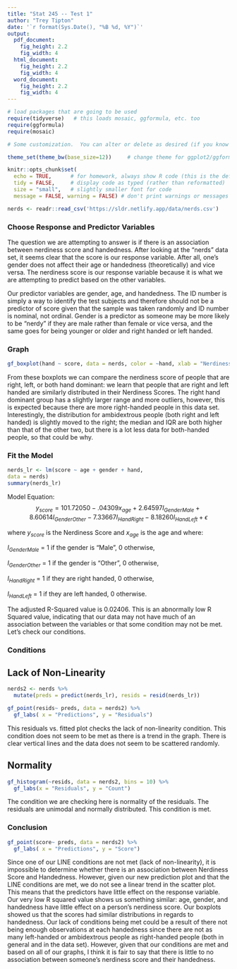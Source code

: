 ```yaml
---
title: "Stat 245 -- Test 1"
author: "Trey Tipton"
date: '`r format(Sys.Date(), "%B %d, %Y")`'
output: 
  pdf_document:
    fig_height: 2.2
    fig_width: 4
  html_document:
    fig_height: 2.2
    fig_width: 4
  word_document:
    fig_height: 2.2
    fig_width: 4
---
```


```r
# load packages that are going to be used
require(tidyverse)   # this loads mosaic, ggformula, etc. too
require(ggformula)
require(mosaic)

# Some customization.  You can alter or delete as desired (if you know what you are doing).

theme_set(theme_bw(base_size=12))     # change theme for ggplot2/ggformula

knitr::opts_chunk$set(
  echo = TRUE,      # for homework, always show R code (this is the default)
  tidy = FALSE,     # display code as typed (rather than reformatted)
  size = "small",   # slightly smaller font for code
  message = FALSE, warning = FALSE) # don't print warnings or messages in compiled document. So you MUST check them in RStudio!
```


<!-- Put your work below here.  Put text in text chunks, code in R chunks. -->
```r
nerds <- readr::read_csv('https://sldr.netlify.app/data/nerds.csv')
```
### Choose Response and Predictor Variables

The question we are attempting to answer is if there is an association between nerdiness score and handedness. After looking at the "nerds" data set, it seems clear that the score is our response variable. After all, one's gender does not affect their age or handedness (theoretically) and vice versa. The nerdiness score is our response variable because it is what we are attempting to predict based on the other variables.

Our predictor variables are gender, age, and handedness. The ID number is simply a way to identify the test subjects and therefore should not be a predictor of score given that the sample was taken randomly and ID number is nominal, not ordinal. Gender is a predictor as someone may be more likely to be "nerdy" if they are male rather than female or vice versa, and the same goes for being younger or older and right handed or left handed.

### Graph
```r
gf_boxplot(hand ~ score, data = nerds, color = ~hand, xlab = "Nerdiness Scores", ylab = "Handedness")
```

From these boxplots we can compare the nerdiness score of people that are right, left, or both hand dominant: we learn that people that are right and left handed are similarly distributed in their Nerdiness Scores. The right hand dominant group has a slightly larger range and more outliers, however, this is expected because there are more right-handed people in this data set. Interestingly, the distribution for ambidextrous people (both right and left handed) is slightly moved to the right; the median and IQR are both higher than that of the other two, but there is a lot less data for both-handed people, so that could be why.

### Fit the Model

```r
nerds_lr <- lm(score ~ age + gender + hand,
data = nerds)
summary(nerds_lr)
```
Model Equation: $$y_{score} = 101.72050 -.04309x_{age} + 2.64597I_{GenderMale} + 8.60614I_{GenderOther} -7.33667I_{HandRight} -8.18260I_{HandLeft} 
+ \epsilon$$

where $y_{score}$ is the Nerdiness Score and $x_{age}$ is the age and where:

$I_{GenderMale}$ = 1 if the gender is "Male", 0 otherwise,

$I_{GenderOther}$ = 1 if the gender is "Other", 0 otherwise,

$I_{HandRight}$ = 1 if they are right handed, 0 otherwise,

$I_{HandLeft}$ = 1 if they are left handed, 0 otherwise.
      


The adjusted R-Squared value is 0.02406. This is an abnormally low R Squared value, indicating that our data may not have much of an association between the variables or that some condition may not be met. Let's check our conditions.

### Conditions 
## Lack of Non-Linearity

```r
nerds2 <- nerds %>%
  mutate(preds = predict(nerds_lr), resids = resid(nerds_lr))

gf_point(resids~ preds, data = nerds2) %>%
  gf_labs( x = "Predictions", y = "Residuals")
```

This residuals vs. fitted plot checks the lack of non-linearity condition. This condition does not seem to be met as there is a trend in the graph. There is clear vertical lines and the data does not seem to be scattered randomly.



## Normality

```r
gf_histogram(~resids, data = nerds2, bins = 10) %>%
  gf_labs(x = "Residuals", y = "Count")
```

The condition we are checking here is normality of the residuals. The residuals are unimodal and normally distributed. This condition is met.


### Conclusion

```r
gf_point(score~ preds, data = nerds2) %>%
  gf_labs( x = "Predictions", y = "Score")
```

Since one of our LINE conditions are not met (lack of non-linearity), it is impossible to determine whether there is an association between Nerdiness Score and Handedness. However, given our new prediction plot and that the LINE conditions are met, we do not see a linear trend in the scatter plot. This means that the predictors have little effect on the response variable. Our very low R squared value shows us something similar: age, gender, and handedness have little effect on a person's nerdiness score. Our boxplots showed us that the scores had similar distributions in regards to handedness. Our lack of conditions being met could be a result of there not being enough observations at each handedness since there are not as many left-handed or ambidextrous people as right-handed people (both in general and in the data set). However, given that our conditions are met and based on all of our graphs, I think it is fair to say that there is little to no association between someone's nerdiness score and their handedness.



  